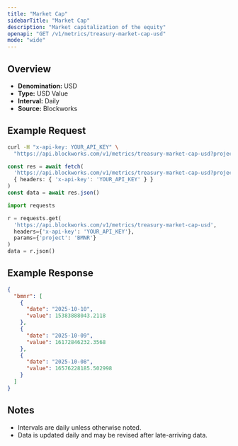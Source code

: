 ```yaml
---
title: "Market Cap"
sidebarTitle: "Market Cap"
description: "Market capitalization of the equity"
openapi: "GET /v1/metrics/treasury-market-cap-usd"
mode: "wide"
---
```


## Overview

- **Denomination:** USD
- **Type:** USD Value
- **Interval:** Daily
- **Source:** Blockworks

## Example Request

<CodeGroup>

```bash cURL
curl -H "x-api-key: YOUR_API_KEY" \
  "https://api.blockworks.com/v1/metrics/treasury-market-cap-usd?project=BMNR"
```

```typescript TypeScript
const res = await fetch(
  'https://api.blockworks.com/v1/metrics/treasury-market-cap-usd?project=BMNR',
  { headers: { 'x-api-key': 'YOUR_API_KEY' } }
)
const data = await res.json()
```

```python Python
import requests

r = requests.get(
  'https://api.blockworks.com/v1/metrics/treasury-market-cap-usd',
  headers={'x-api-key': 'YOUR_API_KEY'},
  params={'project': 'BMNR'}
)
data = r.json()
```

</CodeGroup>

## Example Response

```json
{
  "bmnr": [
    {
      "date": "2025-10-10",
      "value": 15383888043.2118
    },
    {
      "date": "2025-10-09",
      "value": 16172846232.3568
    },
    {
      "date": "2025-10-08",
      "value": 16576228185.502998
    }
  ]
}
```

## Notes
- Intervals are daily unless otherwise noted.
- Data is updated daily and may be revised after late-arriving data.